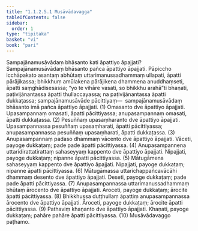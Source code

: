 ```yaml
---
title: "1.1.2.5.1 Musāvādavagga"
tableOfContents: false
sidebar:
  order: 1
type: "tipitaka"
basket: "vi"
book: "pari"
---
```



<DynamicBreadcrumb />

<Division number="165" book="pari" e="ch" v="5" p="61">

<Paragraph number="385" book="pari">
Sampajānamusāvādaṃ bhāsanto kati āpattiyo āpajjati? Sampajānamusāvādaṃ bhāsanto pañca āpattiyo āpajjati. Pāpiccho icchāpakato asantaṃ abhūtaṃ uttarimanussadhammaṃ ullapati, āpatti pārājikassa; bhikkhuṃ amūlakena pārājikena dhammena anuddhaṃseti, āpatti saṃghādisesassa; “yo te vihāre vasati, so bhikkhu arahā”ti bhaṇati, paṭivijānantassa āpatti thullaccayassa; na paṭivijānantassa āpatti dukkaṭassa; sampajānamusāvāde pācittiyaṃ—  sampajānamusāvādaṃ bhāsanto imā pañca āpattiyo āpajjati. (1)
</Paragraph>

<Paragraph number="386" book="pari">
Omasanto dve āpattiyo āpajjati. Upasampannaṃ omasati, āpatti pācittiyassa; anupasampannaṃ omasati, āpatti dukkaṭassa. (2)
</Paragraph>

<Paragraph number="387" book="pari">
Pesuññaṃ upasaṃharanto dve āpattiyo āpajjati. Upasampannassa pesuññaṃ upasaṃharati, āpatti pācittiyassa; anupasampannassa pesuññaṃ upasaṃharati, āpatti dukkaṭassa. (3)
</Paragraph>

<Paragraph number="388" book="pari">
Anupasampannaṃ padaso dhammaṃ vācento dve āpattiyo āpajjati. Vāceti, payoge dukkaṭaṃ; pade pade āpatti pācittiyassa. (4)
</Paragraph>

<Paragraph number="389" book="pari">
Anupasampannena uttaridirattatirattaṃ sahaseyyaṃ kappento dve āpattiyo āpajjati. Nipajjati, payoge dukkaṭaṃ; nipanne āpatti pācittiyassa. (5)
</Paragraph>

<Paragraph number="390" book="pari">
Mātugāmena sahaseyyaṃ kappento dve āpattiyo āpajjati. Nipajjati, payoge dukkaṭaṃ; nipanne āpatti pācittiyassa. (6)
</Paragraph>

<Paragraph number="391" book="pari">
Mātugāmassa uttarichappañcavācāhi dhammaṃ desento dve āpattiyo āpajjati. Deseti, payoge dukkaṭaṃ; pade pade āpatti pācittiyassa. (7)
</Paragraph>

<Paragraph number="392" book="pari">
Anupasampannassa uttarimanussadhammaṃ bhūtaṃ ārocento dve āpattiyo āpajjati. Āroceti, payoge dukkaṭaṃ; ārocite āpatti pācittiyassa. (8)
</Paragraph>

<Paragraph number="393" book="pari">
Bhikkhussa duṭṭhullaṃ āpattiṃ anupasampannassa ārocento dve āpattiyo āpajjati. Āroceti, payoge dukkaṭaṃ; ārocite āpatti pācittiyassa. (9)
</Paragraph>

<Paragraph number="394" book="pari">
Pathaviṃ khaṇanto dve āpattiyo āpajjati. Khaṇati, payoge dukkaṭaṃ; pahāre pahāre āpatti pācittiyassa. (10)

</Paragraph>
</Division>

<Paragraph number="395" type="center" book="pari">
Musāvādavaggo paṭhamo.
</Paragraph>